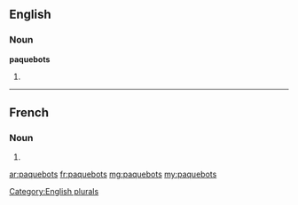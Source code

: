 ==English==

===Noun===
'''paquebots'''

# {{plural of|paquebot}}

[[Category:English plurals]]

----

==French==

===Noun===
{{head|fr|g=m-p}}

# {{plural of|paquebot|lang=fr}}

[[ar:paquebots]]
[[fr:paquebots]]
[[mg:paquebots]]
[[my:paquebots]]